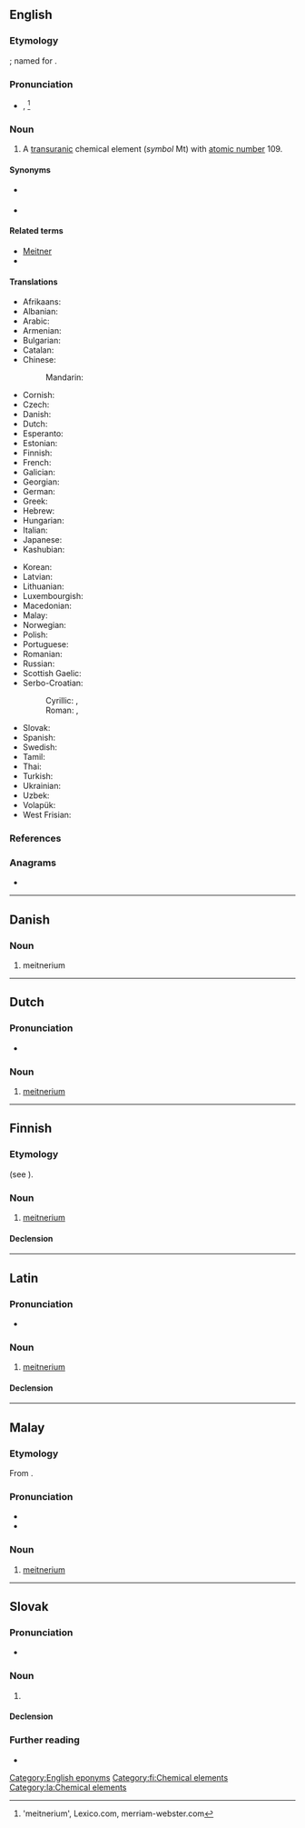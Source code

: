 {{also|Meitnerium|meitnérium}}
==English==
{{wikipedia}}
{{elements|en|Mt|hassium|Hs|darmstadtium|Ds}}

===Etymology===
{{suffix|en|Meitner|ium}}; named for {{w|Lise Meitner}}.

===Pronunciation===
* {{enPR|mītnēr'ēəm}}, {{IPA|en|/maɪtˈnɪəɹi.əm/}}<ref>'meitnerium', Lexico.com, merriam-webster.com</ref>

===Noun===
{{en-noun|-}}

# A [[transuranic]] chemical element (''symbol'' Mt) with [[atomic number]] 109.

====Synonyms====
* {{l|en|eka-iridium}} {{qualifier|used before the element was discovered}}
* {{l|en|unnilennium}} {{qualifier|used before the element was officially named}}

====Related terms====
* [[w:Lise Meitner|Meitner]]
* {{l|en|meitnerate}}

====Translations====
{{trans-top|chemical element}}
* Afrikaans: {{t+|af|meitnerium}}
* Albanian: {{t|sq|majtnerium}}
* Arabic: {{t|ar|مِيتْنِرْيُوم|m|tr=meytniryum}}
* Armenian: {{t|hy|մայտներիում}}
* Bulgarian: {{t|bg|ме́йтнерий|m}}
* Catalan: {{t+|ca|meitneri}}
* Chinese:
*: Mandarin: {{t+|cmn|䥑|tr=mài}}
* Cornish: {{t|kw|meytneryum}}
* Czech: {{t+|cs|meitnerium}}
* Danish: {{t+|da|meitnerium}}
* Dutch: {{t+|nl|meitnerium|n}}
* Esperanto: {{t+|eo|mejtnerio}}
* Estonian: {{t+|et|meitneerium}}
* Finnish: {{t+|fi|meitnerium}}
* French: {{t+|fr|meitnérium|m}}
* Galician: {{t+|gl|meitnerio}}
* Georgian: {{t|ka|მაიტნერიუმი|sc=Geor}}
* German: {{t+|de|Meitnerium|n}}
* Greek: {{t+|el|μαϊτνέριο|n}}
* Hebrew: {{t+|he|מיטנריום|tr=meitneryum|sc=Hebr}}
* Hungarian: {{t+|hu|meitnérium}}
* Italian: {{t+|it|meitnerio|m}}
* Japanese: {{t+|ja|マイトネリウム|tr=maitoneriumu}}
* Kashubian: {{t|csb|meitner}}
{{trans-mid}}
* Korean: {{t+|ko|마이트너륨}}
* Latvian: {{t|lv|meitnērijs|m}}
* Lithuanian: {{t+|lt|meitneris|m}}
* Luxembourgish: {{t|lb|Meitnerium}}
* Macedonian: {{t|mk|мајтнериум|m}}
* Malay: {{t|ms|meitnerium}}
* Norwegian: {{t|no|meitnerium}}
* Polish: {{t+|pl|meitner|m}}
* Portuguese: {{t+|pt|meitnério|m}}
* Romanian: {{t+|ro|meitneriu|n}}
* Russian: {{t+|ru|мейтне́рий|m}}
* Scottish Gaelic: {{t|gd|mèitneiriam}}
* Serbo-Croatian:
*: Cyrillic: {{t|sh|мајтнеријум|m}}, {{t|sh|меитнериј}}
*: Roman: {{t|sh|majtnerijum}}, {{t|sh|meitnerij}}
* Slovak: {{t|sk|meitnerium}}
* Spanish: {{t+|es|meitnerio|m}}
* Swedish: {{t+|sv|meitnerium}}
* Tamil: {{t|ta|மீட்நேரியம்|sc=Taml}}
* Thai: {{t|th|ไมต์นีเรียม|tr=mainīriam}}
* Turkish: {{t|tr|meitneriyum}}
* Ukrainian: {{t|uk|ма́йтнерій|m}}
* Uzbek: {{t|uz|meitneriy}}
* Volapük: {{t+|vo|mätnerin}}
* West Frisian: {{t|fy|meitnerium}}
{{trans-bottom}}

===References===
<references/>

===Anagrams===
* {{anagrams|en|a=eeiimmnrtu|Meruimenti}}

[[Category:English eponyms]]

----

==Danish==

===Noun===
{{da-noun}}

# meitnerium

----

==Dutch==
{{wikipedia|lang=nl}}
{{elements|nl|Mt|hassium|Hs|darmstadtium|Ds}}

===Pronunciation===
* {{audio|nl|Nl-meitnerium.ogg|Audio}}

===Noun===
{{nl-noun|n|-|-}}

# [[#English|meitnerium]]

----

==Finnish==
{{wikipedia|lang=fi}}

===Etymology===
{{internationalism|fi}} (see {{cog|en|meitnerium}}).

===Noun===
{{fi-noun}}

# [[#English|meitnerium]]

====Declension====
{{fi-decl-risti|n=sg|meitnerium|||a|i=0}}

[[Category:fi:Chemical elements]]

----

==Latin==
{{wikipedia|lang=la}}

===Pronunciation===
* {{la-IPA|me_itnerium}}

===Noun===
{{la-noun|meitnerium<2.-ium>}}

# [[#English|meitnerium]]

====Declension====
{{la-ndecl|meitnerium<2.-ium>}}

[[Category:la:Chemical elements]]

----

==Malay==
{{wikipedia|lang=ms}}
{{elements|ms|Mt|hassium|Hs|darmstadtium|Ds}}

===Etymology===
From {{uder|ms|en|meitnerium}}.

===Pronunciation===
* {{IPA|ms|[meitneriom]|[meitneriəm]|[maitniriəm]}}
* {{rhymes|ms|iom|jom|om}}

===Noun===
{{head|ms|noun}}

# [[#English|meitnerium]] {{gloss|chemical element}}

----

==Slovak==
{{elements|sk|Mt|hassium|Hs|darmstadtium|Ds}}

===Pronunciation===
* {{IPA|sk|/ˈmai̯tnɛrium/}}

===Noun===
{{sk-noun|g=n|gen=meitneria|decl=mesto}}

# {{l|en|meitnerium}} {{gloss|element}}

====Declension====
{{sk-decl-noun|meitnerium|meitneria|meitneriu|meitnerium|meitneria|meitneriom}}

===Further reading===
* {{R:SDK}}